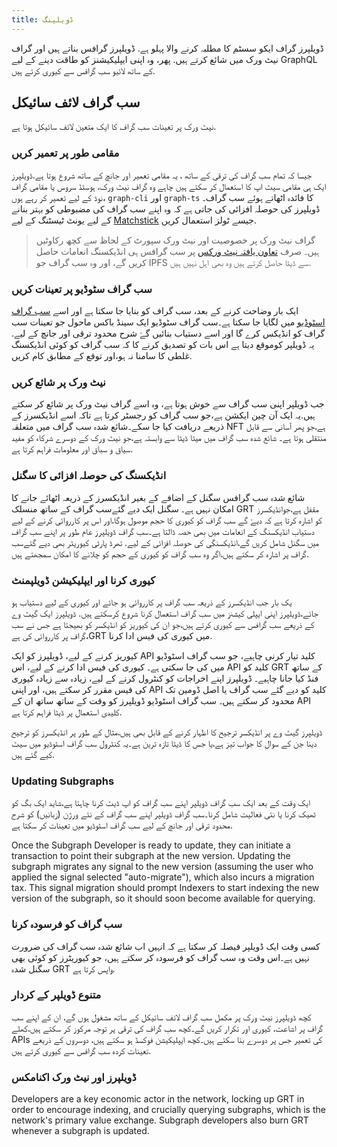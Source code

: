 ```yaml
---
title: ڈویلپنگ
---
```


ڈویلپرز گراف ایکو سسٹم کا مطلبہ کرنے والا پہلو ہے. ڈویلپرز گرافس بناتے ہیں اور گراف نیٹ ورک میں شائع کرتے ہیں. پھر، وہ اپنی ایپلیکیشنز کو طاقت دینے کے لیے GraphQL کے ساتھ لائیو سب گرافس سے کیوری کرتے ہیں.

## سب گراف لائف سائیکل

نیٹ ورک پر تعینات سب گراف کا ایک متعین لائف سائیکل ہوتا ہے.

### مقامی طور پر تعمیر کریں

جیسا کہ تمام سب گراف کی ترقی کے ساتھ ، یہ مقامی تعمیر اور جانچ کے ساتھ شروع ہوتا ہے.ڈویلپرز ایک ہی مقامی سیٹ اپ کا استعمال کر سکتے ہیں چاہے وہ گراف نیٹ ورک، ہوسٹڈ سروس یا مقامی گراف نوڈ کے لیے تعمیر کر رہے ہوں، `graph-cli` اور `graph-ts` کا فائدہ اٹھاتے ہوئے سب گراف۔ ڈویلپرز کی حوصلہ افزائی کی جاتی ہے کہ وہ اپنے سب گراف کی مضبوطی کو بہتر بنانے کے لیے یونٹ ٹیسٹنگ کے لیے [Matchstick](https://github.com/LimeChain/matchstick) جیسے ٹولز استعمال کریں.

> گراف نیٹ ورک پر خصوصیت اور نیٹ ورک سپورٹ کے لحاظ سے کچھ رکاوٹیں ہیں۔ صرف [تعاون یافتہ نیٹ ورکس](/developing/supported-networks) پر سب گرافس ہی انڈیکسنگ انعامات حاصل کریں گے، اور وہ سب گراف جو IPFS سے ڈیٹا حاصل کرتے ہیں وہ بھی اہل نہیں ہیں.

### سب گراف سٹوڈیو پر تعینات کریں

ایک بار وضاحت کرنے کے بعد، سب گراف کو بنایا جا سکتا ہے اور اسے [سب گراف اسٹوڈیو](https://thegraph.com/docs/en/deploying/subgraph-studio-faqs/) میں لگایا جا سکتا ہے۔سب گراف سٹوڈیو ایک سینڈ باکس ماحول جو تعینات سب گراف کو انڈیکس کرے گا اور اسے دستیاب بنائیں گۓ شرح محدود ترقی اور جانچ کے لیے. یہ ڈویلپر کوموقع دیتا ہے اس بات کو تصدیق کرنے کا کہ سب گراف کو کوئی انڈیکسنگ غلطی کا سامنا نہ ہو،اور توقع کے مطابق کام کریں.

### نیٹ ورک پر شائع کریں

جب ڈویلپر اپنی سب گراف سے خوش ہوتا ہے، وہ اسے گراف نیٹ ورک پر شائع کر سکتے ہیں.یہ ایک آن چین ایکشن ہے،جو سب گراف کو رجسٹر کرتا ہے تاکہ اسے انڈیکسرز کے ذریعے دریافت کیا جا سکے۔شائع شدہ سب گراف میں متعلقہ NFT ہے،جو پھر آسانی سے قابل منتقلی ہوتا ہے۔ شائع شدہ سب گراف میں میٹا ڈیٹا سے وابستہ ہے،جو نیٹ ورک کے دوسرے شرکاء کو مفید سیاق و سباق اور معلومات فراہم کرتا ہے.

### انڈیکسنگ کی حوصلہ افزائی کا سگنل

شائع شدہ سب گرافس سگنل کے اضافے کے بغیر انڈیکسرز کے ذریعہ اٹھائے جانے کا امکان نہیں ہے۔ سگنل ایک دیے گئےسب گراف کے ساتھ منسلک GRT مقفل ہے،جوانڈیکسرز کو اشارہ کرتا ہے کہ دیۓ گے سب گراف کو کیوری کا حجم موصول ہوگا،اور اس پر کارروائی کرنے کے لیے دستیاب انڈیکسنگ کے انعامات میں بھی حصہ ڈالتا ہے۔سب گراف ڈویلپرز عام طور پر اپنے سب گراف میں سگنل شامل کریں گے،انڈیکسنگی کی حوصلہ افزائی کے لیے. تھرڈ پارٹی کیوریٹر بھی دیے گئےسب گراف پر اشارہ کر سکتے ہیں،اگر وہ سب گراف کو کیوری کے حجم کو چلانے کا امکان سمجھتے ہیں.

### کیوری کرنا اور ایپلیکیشن ڈویلپمنٹ

یک بار جب انڈیکسرز کے ذریعہ سب گراف پر کارروائی ہو جائے اور کیوری کے لیے دستیاب ہو جائے،ڈویلپرز اپنی ایپلی کیشنز میں سب گراف استعمال کرنا شروع کرسکتے ہیں. ڈویلپرز ایک گیٹ وے کے ذریعے سب گرافس سے کیوری کرتے ہیں،جو ان کی کیوریز کو انڈیکسر کو بھیجتا ہے جس نے سب گراف پر کارروائی کی ہے،GRT میں کیوری کی فیس ادا کرنا.

کیوریز کرنے کے لیے، ڈویلپرز کو ایک API کلید تیار کرنی چاہیے، جو سب گراف اسٹوڈیو میں کی جا سکتی ہے۔ کیوری کی فیس ادا کرنے کے لیے، اس API کلید کو GRT کے ساتھ فنڈ کیا جانا چاہیے۔ ڈویلپرز اپنے اخراجات کو کنٹرول کرنے کے لیے، زیادہ سے زیادہ کیوری کی فیس مقرر کر سکتے ہیں، اور اپنی API کلید کو دیے گئے سب گراف یا اصل ڈومین تک محدود کر سکتے ہیں۔ سب گراف اسٹوڈیو ڈویلپرز کو وقت کے ساتھ ساتھ ان کے API کلیدی استعمال پر ڈیٹا فراہم کرتا ہے.

ڈویلپرز گیٹ وے پر انڈیکسر ترجیح کا اظہار کرنے کے قابل بھی ہیں،مثال کے طور پر انڈیکسرز کو ترجیح دینا جن کے سوال کا جواب تیز ہے،یا جس کا ڈیٹا تازہ ترین ہے۔یہ کنٹرول سب گراف اسٹوڈیو میں سیٹ کیے گئے ہیں.

### Updating Subgraphs

ایک وقت کے بعد ایک سب گراف ڈویلپر اپنے سب گراف کو اپ ڈیٹ کرنا چاہتا ہے،شاید ایک بگ کو ٹھیک کرنا یا نئی فعالیت شامل کرنا۔سب گراف ڈویلپر اپنے سب گراف کے نئے ورژن (زبانیں) کو شرح محدود ترقی اور جانچ کے لیے سب گراف اسٹوڈیو میں تعینات کر سکتا ہے.

Once the Subgraph Developer is ready to update, they can initiate a transaction to point their subgraph at the new version. Updating the subgraph migrates any signal to the new version (assuming the user who applied the signal selected "auto-migrate"), which also incurs a migration tax. This signal migration should prompt Indexers to start indexing the new version of the subgraph, so it should soon become available for querying.

### سب گراف کو فرسودہ کرنا

کسی وقت ایک ڈویلپر فیصلہ کر سکتا ہے کہ انہیں اب شائع شدہ سب گراف کی ضرورت نہیں ہے۔اس وقت وہ سب گراف کو فرسودہ کر سکتے ہیں، جو کیوریٹرز کو کوئی بھی سگنل شدہ GRT واپس کرتا ہے.

### متنوع ڈویلپر کے کردار

کچھ ڈویلپرز نیٹ ورک پر مکمل سب گراف لائف سائیکل کے ساتھ مشغول ہوں گے، ان کے اپنے سب گراف پر اشاعت، کیوری اور تکرار کریں گے۔کچھ سب گراف کی ترقی پر توجہ مرکوز کر سکتے ہیں،کھلے APIs کی تعمیر جس پر دوسرے بنا سکتے ہیں۔کچھ ایپلیکیشن فوکسڈ ہو سکتے ہیں، دوسروں کے ذریعے تعینات کردہ سب گرافس سے کیوری کرتے ہیں.

### ڈویلپرز اور نیٹ ورک اکنامکس

Developers are a key economic actor in the network, locking up GRT in order to encourage indexing, and crucially querying subgraphs, which is the network's primary value exchange. Subgraph developers also burn GRT whenever a subgraph is updated.
